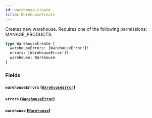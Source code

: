 ```yaml
---
id: warehouse-create
title: WarehouseCreate
---
```


Creates new warehouse. Requires one of the following permissions: MANAGE_PRODUCTS.

```graphql
type WarehouseCreate {
  warehouseErrors: [WarehouseError!]!
  errors: [WarehouseError!]!
  warehouse: Warehouse
}
```

### Fields

#### `warehouseErrors` ([`WarehouseError`](../../../developer/api-reference/objects/warehouse-error))

#### `errors` ([`WarehouseError`](../../../developer/api-reference/objects/warehouse-error))

#### `warehouse` ([`Warehouse`](../../../developer/api-reference/objects/warehouse))
